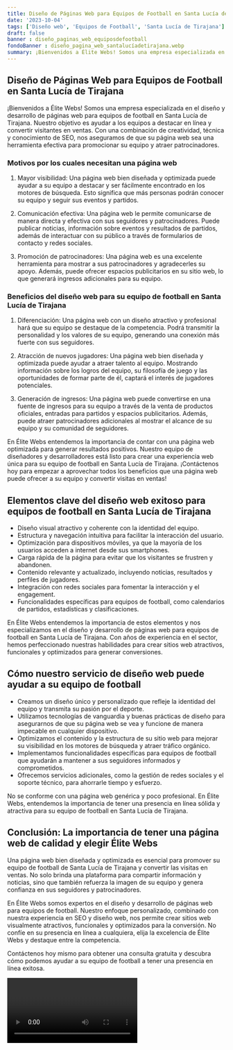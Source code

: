 ```yaml
---
title: Diseño de Páginas Web para Equipos de Football en Santa Lucía de Tirajana
date: '2023-10-04'
tags: ['Diseño web', 'Equipos de Football', 'Santa Lucía de Tirajana']
draft: false
banner : diseño_paginas_web_equiposdefootball
fondoBanner : diseño_pagina_web_santalucíadetirajana.webp
summary: ¡Bienvenidos a Élite Webs! Somos una empresa especializada en el diseño y desarrollo de páginas web para equipos de football en Santa Lucía de Tirajana. Nuestro objetivo es ayudar a los equipos a destacar en línea y convertir visitantes en ventas. Con una combinación de creatividad, técnica y conocimiento de SEO, nos aseguramos de que su página web sea una herramienta efectiva para promocionar su equipo y atraer patrocinadores.
---
```


## Diseño de Páginas Web para Equipos de Football en Santa Lucía de Tirajana

¡Bienvenidos a Élite Webs! Somos una empresa especializada en el diseño y desarrollo de páginas web para equipos de football en Santa Lucía de Tirajana. Nuestro objetivo es ayudar a los equipos a destacar en línea y convertir visitantes en ventas. Con una combinación de creatividad, técnica y conocimiento de SEO, nos aseguramos de que su página web sea una herramienta efectiva para promocionar su equipo y atraer patrocinadores.

### Motivos por los cuales necesitan una página web

1. Mayor visibilidad: Una página web bien diseñada y optimizada puede ayudar a su equipo a destacar y ser fácilmente encontrado en los motores de búsqueda. Esto significa que más personas podrán conocer su equipo y seguir sus eventos y partidos.

2. Comunicación efectiva: Una página web le permite comunicarse de manera directa y efectiva con sus seguidores y patrocinadores. Puede publicar noticias, información sobre eventos y resultados de partidos, además de interactuar con su público a través de formularios de contacto y redes sociales.

3. Promoción de patrocinadores: Una página web es una excelente herramienta para mostrar a sus patrocinadores y agradecerles su apoyo. Además, puede ofrecer espacios publicitarios en su sitio web, lo que generará ingresos adicionales para su equipo.

### Beneficios del diseño web para su equipo de football en Santa Lucía de Tirajana

1. Diferenciación: Una página web con un diseño atractivo y profesional hará que su equipo se destaque de la competencia. Podrá transmitir la personalidad y los valores de su equipo, generando una conexión más fuerte con sus seguidores.

2. Atracción de nuevos jugadores: Una página web bien diseñada y optimizada puede ayudar a atraer talento al equipo. Mostrando información sobre los logros del equipo, su filosofía de juego y las oportunidades de formar parte de él, captará el interés de jugadores potenciales.

3. Generación de ingresos: Una página web puede convertirse en una fuente de ingresos para su equipo a través de la venta de productos oficiales, entradas para partidos y espacios publicitarios. Además, puede atraer patrocinadores adicionales al mostrar el alcance de su equipo y su comunidad de seguidores.

En Élite Webs entendemos la importancia de contar con una página web optimizada para generar resultados positivos. Nuestro equipo de diseñadores y desarrolladores está listo para crear una experiencia web única para su equipo de football en Santa Lucía de Tirajana. ¡Contáctenos hoy para empezar a aprovechar todos los beneficios que una página web puede ofrecer a su equipo y convertir visitas en ventas!

<GifSeo />

<Cta />

## Elementos clave del diseño web exitoso para equipos de football en Santa Lucía de Tirajana

- Diseño visual atractivo y coherente con la identidad del equipo.
- Estructura y navegación intuitiva para facilitar la interacción del usuario.
- Optimización para dispositivos móviles, ya que la mayoría de los usuarios acceden a internet desde sus smartphones.
- Carga rápida de la página para evitar que los visitantes se frustren y abandonen.
- Contenido relevante y actualizado, incluyendo noticias, resultados y perfiles de jugadores.
- Integración con redes sociales para fomentar la interacción y el engagement.
- Funcionalidades específicas para equipos de football, como calendarios de partidos, estadísticas y clasificaciones.

En Élite Webs entendemos la importancia de estos elementos y nos especializamos en el diseño y desarrollo de páginas web para equipos de football en Santa Lucía de Tirajana. Con años de experiencia en el sector, hemos perfeccionado nuestras habilidades para crear sitios web atractivos, funcionales y optimizados para generar conversiones.

## Cómo nuestro servicio de diseño web puede ayudar a su equipo de football

- Creamos un diseño único y personalizado que refleje la identidad del equipo y transmita su pasión por el deporte.
- Utilizamos tecnologías de vanguardia y buenas prácticas de diseño para asegurarnos de que su página web se vea y funcione de manera impecable en cualquier dispositivo.
- Optimizamos el contenido y la estructura de su sitio web para mejorar su visibilidad en los motores de búsqueda y atraer tráfico orgánico.
- Implementamos funcionalidades específicas para equipos de football que ayudarán a mantener a sus seguidores informados y comprometidos.
- Ofrecemos servicios adicionales, como la gestión de redes sociales y el soporte técnico, para ahorrarle tiempo y esfuerzo.

No se conforme con una página web genérica y poco profesional. En Élite Webs, entendemos la importancia de tener una presencia en línea sólida y atractiva para su equipo de football en Santa Lucía de Tirajana.

## Conclusión: La importancia de tener una página web de calidad y elegir Élite Webs

Una página web bien diseñada y optimizada es esencial para promover su equipo de football de Santa Lucía de Tirajana y convertir las visitas en ventas. No solo brinda una plataforma para compartir información y noticias, sino que también refuerza la imagen de su equipo y genera confianza en sus seguidores y patrocinadores.

En Élite Webs somos expertos en el diseño y desarrollo de páginas web para equipos de football. Nuestro enfoque personalizado, combinado con nuestra experiencia en SEO y diseño web, nos permite crear sitios web visualmente atractivos, funcionales y optimizados para la conversión. No confíe en su presencia en línea a cualquiera, elija la excelencia de Élite Webs y destaque entre la competencia.

Contáctenos hoy mismo para obtener una consulta gratuita y descubra cómo podemos ayudar a su equipo de football a tener una presencia en línea exitosa.

<Video />

<CtaBot job='Equipos de Football' city='Santa Lucía de Tirajana'/>

<Gmaps query='Santa Lucía de Tirajana+españa+maps' />